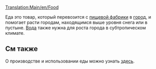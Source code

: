 [[Translation:Main/en/Food]]
{{ru/Груз|название=Еда
|изображение=Foodprocplant.png
|производит=[[Main/ru/Пищевая фабрика|Пищевая фабрика]]
|принимает=[[Main/ru/Город|город]]
}}

Еда это товар, который перевозится с [[Main/ru/Пищевая фабрика|пищевой фабрики]] в [[Main/ru/Город|город]], и помогает расти городам, находящимся выше уровня снега или в пустыне. [[Main/ru/Вода|Вода]] также нужна для роста города в субтропическом климате.

==См также==
О производстве и использовании еды можно узнать [http://ru.wikipedia.org/wiki/%D0%9F%D0%B8%D1%89%D0%B0 здесь].